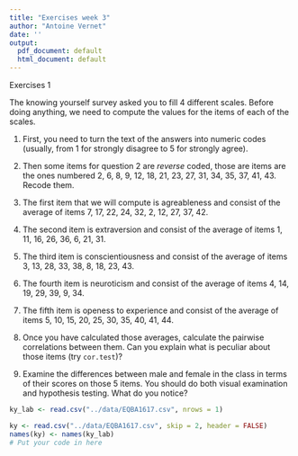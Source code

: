 ```yaml
---
title: "Exercises week 3"
author: "Antoine Vernet"
date: ''
output:
  pdf_document: default
  html_document: default
---
```


Exercises 1

The knowing yourself survey asked you to fill 4 different scales.
Before doing anything, we need to compute the values for the items of each of the scales.

1. First, you need to turn the text of the answers into numeric codes (usually, from 1 for strongly disagree to 5 for strongly agree). 

2. Then some items for question 2 are _reverse_ coded, those are items are the ones numbered 2, 6, 8, 9, 12, 18, 21, 23, 27, 31, 34, 35, 37, 41, 43. Recode them.

3. The first item that we will compute is agreableness and consist of the average of items 7, 17, 22, 24, 32, 2, 12, 27, 37, 42.

4. The second item is extraversion and consist of the average of items 1, 11, 16, 26, 36, 6, 21, 31.

5. The third item is conscientiousness and consist of the average of items 3, 13, 28, 33, 38, 8, 18, 23, 43.

6. The fourth item is neuroticism and consist of the average of items 4, 14, 19, 29, 39, 9, 34.

7. The fifth item is openess to experience and consist of the average of items 5, 10, 15, 20, 25, 30, 35, 40, 41, 44.

8. Once you have calculated those averages, calculate the pairwise correlations between them. Can you explain what is peculiar about those items (try `cor.test`)?

9. Examine the differences between male and female in the class in terms of their scores on those 5 items. You should do both visual examination and hypothesis testing. What do you notice?


```r
ky_lab <- read.csv("../data/EQBA1617.csv", nrows = 1)

ky <- read.csv("../data/EQBA1617.csv", skip = 2, header = FALSE)
names(ky) <- names(ky_lab)
# Put your code in here

```
